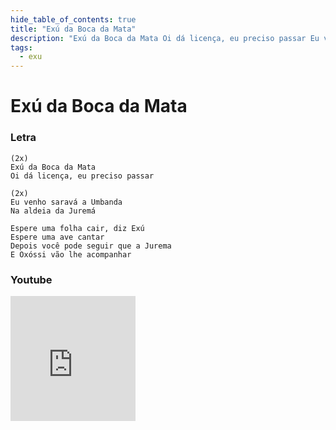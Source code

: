 ```yaml
---
hide_table_of_contents: true
title: "Exú da Boca da Mata"
description: "Exú da Boca da Mata Oi dá licença, eu preciso passar Eu venho saravá a Umbanda Na aldeia da Juremá Espere uma folha cair, diz Exú Espere uma ave cantar Depois você pode seguir que a Jurema E Oxóssi vão lhe acompanhar"
tags:
  - exu
---
```


# Exú da Boca da Mata

### Letra

```text
(2x)
Exú da Boca da Mata
Oi dá licença, eu preciso passar

(2x)
Eu venho saravá a Umbanda
Na aldeia da Juremá

Espere uma folha cair, diz Exú
Espere uma ave cantar
Depois você pode seguir que a Jurema
E Oxóssi vão lhe acompanhar
```

### Youtube

<iframe
  width="200"
  height="200"
  src="https://www.youtube.com/embed/rfbewVm_psU"
  title="YouTube video player"
  frameborder="0"
  allow="accelerometer; autoplay; clipboard-write; encrypted-media; gyroscope; picture-in-picture; web-share"
  referrerpolicy="strict-origin-when-cross-origin"
  allowfullscreen
></iframe>